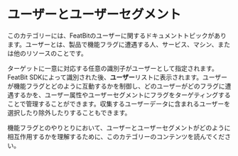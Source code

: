 
# ユーザーとユーザーセグメント

このカテゴリーには、FeatBitのユーザーに関するドキュメントトピックがあります。ユーザーとは、製品で機能フラグに遭遇する人、サービス、マシン、または他のリソースのことです。

ターゲットに一意に対応する任意の識別子がユーザーとして指定されます。FeatBit SDKによって識別された後、**ユーザー**リストに表示されます。ユーザーが機能フラグとどのように互動するかを制御し、どのユーザーがどのフラグに遭遇するかを、ユーザー属性やユーザーセグメントにフラグをターゲティングすることで管理することができます。収集するユーザーデータに含まれるユーザーを選択したり除外したりすることもできます。

機能フラグとのやりとりにおいて、ユーザーとユーザーセグメントがどのように相互作用するかを理解するために、このカテゴリーのコンテンツを読んでください。